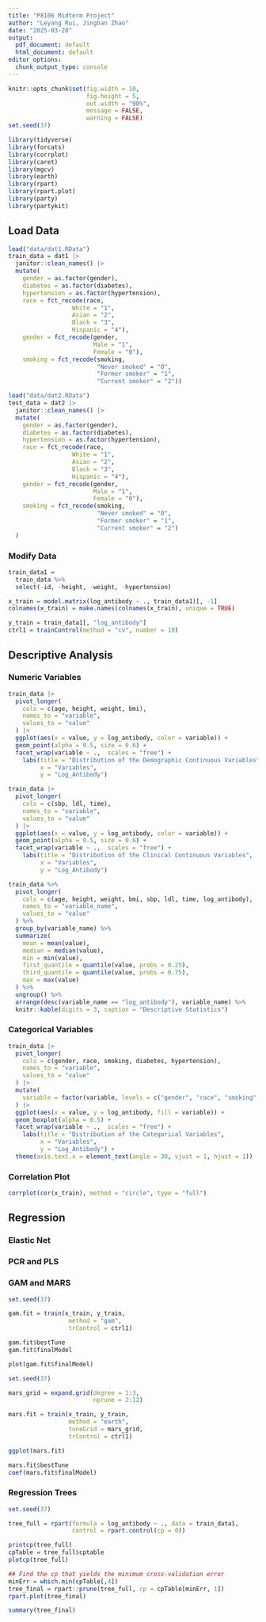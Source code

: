 ```yaml
---
title: "P8106 Midterm Project"
author: "Leyang Rui, Jinghan Zhao"
date: "2025-03-28"
output:
  pdf_document: default
  html_document: default
editor_options: 
  chunk_output_type: console
---
```


```r
knitr::opts_chunk$set(fig.width = 10, 
                      fig.height = 5,
                      out.width = "90%",
                      message = FALSE,
                      warning = FALSE)
set.seed(37)

library(tidyverse)
library(forcats)
library(corrplot)
library(caret)
library(mgcv)
library(earth)
library(rpart)
library(rpart.plot)
library(party)
library(partykit)
```

## Load Data

```r
load("data/dat1.RData")
train_data = dat1 |>
  janitor::clean_names() |>
  mutate(
    gender = as.factor(gender),
    diabetes = as.factor(diabetes),
    hypertension = as.factor(hypertension),
    race = fct_recode(race,
                  White = "1",
                  Asian = "2",
                  Black = "3",
                  Hispanic = "4"),
    gender = fct_recode(gender,
                        Male = "1",
                        Female = "0"),
    smoking = fct_recode(smoking,
                         "Never smoked" = "0",
                         "Former smoker" = "1",
                         "Current smoker" = "2"))

load("data/dat2.RData")
test_data = dat2 |>
  janitor::clean_names() |>
  mutate(
    gender = as.factor(gender),
    diabetes = as.factor(diabetes),
    hypertension = as.factor(hypertension),
    race = fct_recode(race,
                  White = "1",
                  Asian = "2",
                  Black = "3",
                  Hispanic = "4"),
    gender = fct_recode(gender,
                        Male = "1",
                        Female = "0"),
    smoking = fct_recode(smoking,
                         "Never smoked" = "0",
                         "Former smoker" = "1",
                         "Current smoker" = "2")
  )

```

### Modify Data

```r
train_data1 = 
  train_data %>% 
  select(-id, -height, -weight, -hypertension)

x_train = model.matrix(log_antibody ~ ., train_data1)[, -1]
colnames(x_train) = make.names(colnames(x_train), unique = TRUE)

y_train = train_data1[, "log_antibody"]
ctrl1 = trainControl(method = "cv", number = 10)
```

## Descriptive Analysis

### Numeric Variables

```r
train_data |> 
  pivot_longer(
    cols = c(age, height, weight, bmi),
    names_to = "variable",
    values_to = "value"
  ) |>
  ggplot(aes(x = value, y = log_antibody, color = variable)) +
  geom_point(alpha = 0.5, size = 0.6) +
  facet_wrap(variable ~ .,  scales = "free") +
    labs(title = "Distribution of the Demographic Continuous Variables",
         x = "Variables",
         y = "Log_Antibody")

train_data |> 
  pivot_longer(
    cols = c(sbp, ldl, time),
    names_to = "variable",
    values_to = "value"
  ) |>
  ggplot(aes(x = value, y = log_antibody, color = variable)) +
  geom_point(alpha = 0.5, size = 0.6) +
  facet_wrap(variable ~ .,  scales = "free") +
    labs(title = "Distribution of the Clinical Continuous Variables",
         x = "Variables",
         y = "Log_Antibody")
```

```r
train_data %>% 
  pivot_longer(
    cols = c(age, height, weight, bmi, sbp, ldl, time, log_antibody),
    names_to = "variable_name",
    values_to = "value"
  ) %>% 
  group_by(variable_name) %>% 
  summarize(
    mean = mean(value),
    median = median(value),
    min = min(value),
    first_quantile = quantile(value, probs = 0.25),
    third_quantile = quantile(value, probs = 0.75),
    max = max(value)
  ) %>% 
  ungroup() %>% 
  arrange(desc(variable_name == "log_antibody"), variable_name) %>% 
  knitr::kable(digits = 3, caption = "Descriptive Statistics")
```


### Categorical Variables

```r
train_data |> 
  pivot_longer(
    cols = c(gender, race, smoking, diabetes, hypertension),
    names_to = "variable",
    values_to = "value"
  ) |>
  mutate(
    variable = factor(variable, levels = c("gender", "race", "smoking", "diabetes", "hypertension"))
  ) |>
  ggplot(aes(x = value, y = log_antibody, fill = variable)) +
  geom_boxplot(alpha = 0.5) +
  facet_wrap(variable ~ .,  scales = "free") +
    labs(title = "Distribution of the Categorical Variables",
         x = "Variables",
         y = "Log_Antibody") +
  theme(axis.text.x = element_text(angle = 30, vjust = 1, hjust = 1))
```


### Correlation Plot

```r
corrplot(cor(x_train), method = "circle", type = "full")
```



## Regression


### Elastic Net

### PCR and PLS

### GAM and MARS

```r
set.seed(37)

gam.fit = train(x_train, y_train,
                 method = "gam", 
                 trControl = ctrl1)

gam.fit$bestTune
gam.fit$finalModel

plot(gam.fit$finalModel)
```

```r
set.seed(37)

mars_grid = expand.grid(degree = 1:3,
                        nprune = 2:12)

mars.fit = train(x_train, y_train,
                 method = "earth",
                 tuneGrid = mars_grid,
                 trControl = ctrl1)

ggplot(mars.fit)

mars.fit$bestTune
coef(mars.fit$finalModel)
```

### Regression Trees

```r
set.seed(37)

tree_full = rpart(formula = log_antibody ~ ., data = train_data1,
                  control = rpart.control(cp = 0))

printcp(tree_full)
cpTable = tree_full$cptable
plotcp(tree_full)

## Find the cp that yields the minimum cross-validation error
minErr = which.min(cpTable[,4])
tree_final = rpart::prune(tree_full, cp = cpTable[minErr, 1])
rpart.plot(tree_final)

summary(tree_final)
```

